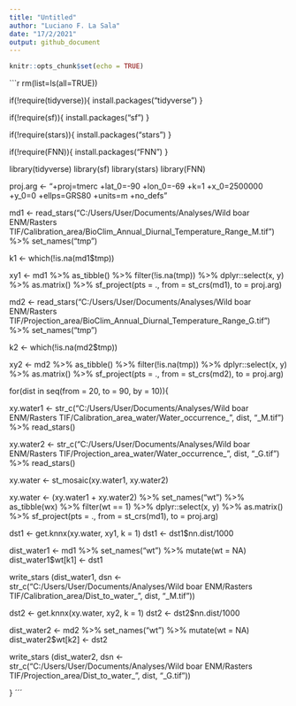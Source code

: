 ```yaml
---
title: "Untitled"
author: "Luciano F. La Sala"
date: "17/2/2021"
output: github_document
---
```


```r
knitr::opts_chunk$set(echo = TRUE)
```

```r
rm(list=ls(all=TRUE))

if(!require(tidyverse)){
  install.packages("tidyverse")
}

if(!require(sf)){
  install.packages("sf")
}

if(!require(stars)){
  install.packages("stars")
}

if(!require(FNN)){
  install.packages("FNN")
}

library(tidyverse)
library(sf)
library(stars)
library(FNN)

proj.arg <- "+proj=tmerc +lat_0=-90 +lon_0=-69 +k=1 +x_0=2500000 +y_0=0 +ellps=GRS80 +units=m +no_defs"

md1 <- read_stars("C:/Users/User/Documents/Analyses/Wild boar ENM/Rasters TIF/Calibration_area/BioClim_Annual_Diurnal_Temperature_Range_M.tif") %>%
  set_names("tmp")

k1 <- which(!is.na(md1$tmp))

xy1 <- md1 %>%
  as_tibble() %>%
  filter(!is.na(tmp)) %>%
  dplyr::select(x, y) %>%
  as.matrix() %>%
  sf_project(pts = .,
             from = st_crs(md1),
             to = proj.arg)

md2 <- read_stars("C:/Users/User/Documents/Analyses/Wild boar ENM/Rasters TIF/Projection_area/BioClim_Annual_Diurnal_Temperature_Range_G.tif") %>%
  set_names("tmp")

k2 <- which(!is.na(md2$tmp))

xy2 <- md2 %>%
  as_tibble() %>%
  filter(!is.na(tmp)) %>%
  dplyr::select(x, y) %>%
  as.matrix() %>%
  sf_project(pts = .,
             from = st_crs(md2),
             to = proj.arg)

for(dist in seq(from = 20, to = 90, by = 10)){
  
  xy.water1 <- str_c("C:/Users/User/Documents/Analyses/Wild boar ENM/Rasters TIF/Calibration_area_water/Water_occurrence_", dist, "_M.tif") %>%
    read_stars()
  
  xy.water2 <- str_c("C:/Users/User/Documents/Analyses/Wild boar ENM/Rasters TIF/Projection_area_water/Water_occurrence_", dist, "_G.tif") %>%
    read_stars()
  
  xy.water <- st_mosaic(xy.water1, xy.water2)
  
  xy.water <- (xy.water1 + xy.water2) %>%
    set_names("wt") %>%
    as_tibble(wx) %>%
    filter(wt == 1) %>%
    dplyr::select(x, y) %>%
    as.matrix() %>%
    sf_project(pts = .,
               from = st_crs(md1),
               to = proj.arg)
  
  dst1 <- get.knnx(xy.water, xy1, k = 1)
  dst1 <- dst1$nn.dist/1000
  
  dist_water1 <- md1 %>%
    set_names("wt") %>%
    mutate(wt = NA)
  dist_water1$wt[k1] <- dst1
  
  write_stars (dist_water1,
               dsn <- str_c("C:/Users/User/Documents/Analyses/Wild boar ENM/Rasters TIF/Calibration_area/Dist_to_water_", dist, "_M.tif"))
  
  dst2 <- get.knnx(xy.water, xy2, k = 1)
  dst2 <- dst2$nn.dist/1000
  
  dist_water2 <- md2 %>%
    set_names("wt") %>%
    mutate(wt = NA)
  dist_water2$wt[k2] <- dst2
  
  write_stars (dist_water2,
               dsn <- str_c("C:/Users/User/Documents/Analyses/Wild boar ENM/Rasters TIF/Projection_area/Dist_to_water_", dist, "_G.tif"))
  
}
´´´